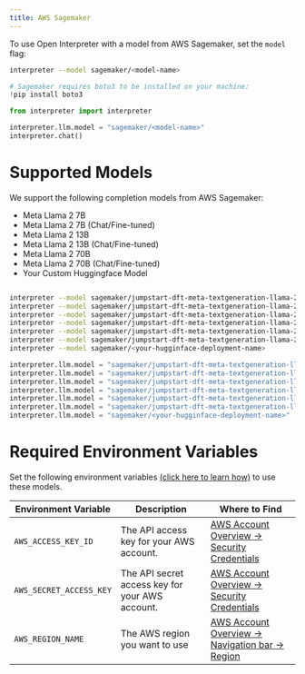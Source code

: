 ```yaml
---
title: AWS Sagemaker
---
```


To use Open Interpreter with a model from AWS Sagemaker, set the `model` flag:

<CodeGroup>

```bash Terminal
interpreter --model sagemaker/<model-name>
```

```python Python
# Sagemaker requires boto3 to be installed on your machine:
!pip install boto3

from interpreter import interpreter

interpreter.llm.model = "sagemaker/<model-name>"
interpreter.chat()
```

</CodeGroup>

# Supported Models

We support the following completion models from AWS Sagemaker:

- Meta Llama 2 7B
- Meta Llama 2 7B (Chat/Fine-tuned)
- Meta Llama 2 13B
- Meta Llama 2 13B (Chat/Fine-tuned)
- Meta Llama 2 70B
- Meta Llama 2 70B (Chat/Fine-tuned)
- Your Custom Huggingface Model

<CodeGroup>

```bash Terminal

interpreter --model sagemaker/jumpstart-dft-meta-textgeneration-llama-2-7b
interpreter --model sagemaker/jumpstart-dft-meta-textgeneration-llama-2-7b-f
interpreter --model sagemaker/jumpstart-dft-meta-textgeneration-llama-2-13b
interpreter --model sagemaker/jumpstart-dft-meta-textgeneration-llama-2-13b-f
interpreter --model sagemaker/jumpstart-dft-meta-textgeneration-llama-2-70b
interpreter --model sagemaker/jumpstart-dft-meta-textgeneration-llama-2-70b-b-f
interpreter --model sagemaker/<your-hugginface-deployment-name>
```

```python Python
interpreter.llm.model = "sagemaker/jumpstart-dft-meta-textgeneration-llama-2-7b"
interpreter.llm.model = "sagemaker/jumpstart-dft-meta-textgeneration-llama-2-7b-f"
interpreter.llm.model = "sagemaker/jumpstart-dft-meta-textgeneration-llama-2-13b"
interpreter.llm.model = "sagemaker/jumpstart-dft-meta-textgeneration-llama-2-13b-f"
interpreter.llm.model = "sagemaker/jumpstart-dft-meta-textgeneration-llama-2-70b"
interpreter.llm.model = "sagemaker/jumpstart-dft-meta-textgeneration-llama-2-70b-b-f"
interpreter.llm.model = "sagemaker/<your-hugginface-deployment-name>"
```

</CodeGroup>

# Required Environment Variables

Set the following environment variables [(click here to learn how)](https://chat.openai.com/share/1062cdd8-62a1-4aa8-8ec9-eca45645971a) to use these models.

| Environment Variable    | Description                                     | Where to Find                                                                       |
| ----------------------- | ----------------------------------------------- | ----------------------------------------------------------------------------------- |
| `AWS_ACCESS_KEY_ID`     | The API access key for your AWS account.        | [AWS Account Overview -> Security Credentials](https://console.aws.amazon.com/)     |
| `AWS_SECRET_ACCESS_KEY` | The API secret access key for your AWS account. | [AWS Account Overview -> Security Credentials](https://console.aws.amazon.com/)     |
| `AWS_REGION_NAME`       | The AWS region you want to use                  | [AWS Account Overview -> Navigation bar -> Region](https://console.aws.amazon.com/) |
